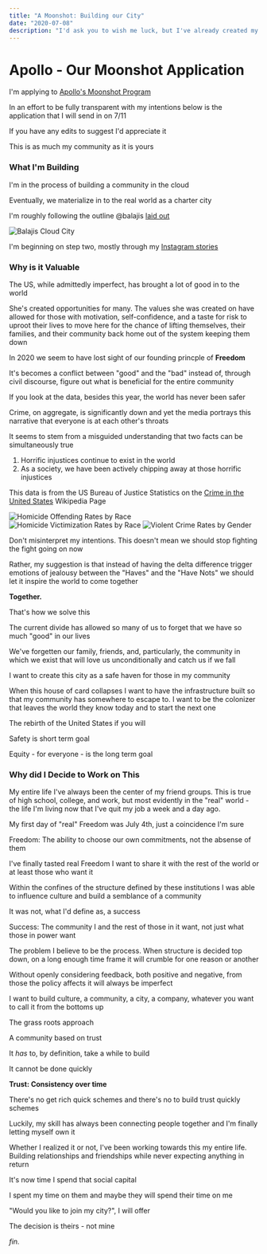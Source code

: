 ```yaml
---
title: "A Moonshot: Building our City"
date: "2020-07-08"
description: "I'd ask you to wish me luck, but I've already created my own"
---
```


# Apollo - Our Moonshot Application

I'm applying to [Apollo's Moonshot Program](https://apolloprojects.com/)

In an effort to be fully transparent with my intentions below is the application that I will send in on 7/11

If you have any edits to suggest I'd appreciate it

This is as much my community as it is yours

### What I'm Building

I'm in the process of building a community in the cloud

Eventually, we materialize in to the real world as a charter city

I'm roughly following the outline @balajis [laid out](https://twitter.com/balajis/status/1269178671086006273)

![Balajis Cloud City](./balajis_cloud_city.png)

I'm beginning on step two, mostly through my [Instagram stories](https://www.instagram.com/francistogram/)

### Why is it Valuable

The US, while admittedly imperfect, has brought a lot of good in to the world

She's created opportunities for many. The values she was created on have allowed for those with motivation, self-confidence, and a taste for risk to uproot their lives to move here for the chance of lifting themselves, their families, and their community back home out of the system keeping them down

In 2020 we seem to have lost sight of our founding princple of **Freedom**

It's becomes a conflict between "good" and the "bad" instead of, through civil discourse, figure out what is beneficial for the entire community

If you look at the data, besides this year, the world has never been safer

Crime, on aggregate, is significantly down and yet the media portrays this narrative that everyone is at each other's throats

It seems to stem from a misguided understanding that two facts can be simultaneously true

1. Horrific injustices continue to exist in the world
2. As a society, we have been actively chipping away at those horrific injustices

This data is from the US Bureau of Justice Statistics on the [Crime in the United States](https://en.wikipedia.org/wiki/Crime_in_the_United_States) Wikipedia Page

![Homicide Offending Rates by Race](./homicide_offending_rates_by_race.png)
![Homicide Victimization Rates by Race](./homicide_victimization_rates_by_race.png)
![Violent Crime Rates by Gender](./violent_crime_rates_by_gender.png)

Don't misinterpret my intentions. This doesn't mean we should stop fighting the fight going on now

Rather, my suggestion is that instead of having the delta difference trigger emotions of jealousy between the "Haves" and the "Have Nots" we should let it inspire the world to come together

**Together.**

That's how we solve this

The current divide has allowed so many of us to forget that we have so much "good" in our lives

We've forgetten our family, friends, and, particularly, the community in which we exist that will love us unconditionally and catch us if we fall

I want to create this city as a safe haven for those in my community

When this house of card collapses I want to have the infrastructure built so that my community has somewhere to escape to. I want to be the colonizer that leaves the world they know today and to start the next one

The rebirth of the United States if you will

Safety is short term goal

Equity - for everyone - is the long term goal

### Why did I Decide to Work on This

My entire life I've always been the center of my friend groups. This is true of high school, college, and work, but most evidently in the "real" world - the life I'm living now that I've quit my job a week and a day ago.

My first day of "real" Freedom was July 4th, just a coincidence I'm sure

Freedom: The ability to choose our own commitments, not the absense of them

I've finally tasted real Freedom I want to share it with the rest of the world or at least those who want it

Within the confines of the structure defined by these institutions I was able to influence culture and build a semblance of a community

It was not, what I'd define as, a success

Success: The community I and the rest of those in it want, not just what those in power want

The problem I believe to be the process. When structure is decided top down, on a long enough time frame it will crumble for one reason or another

Without openly considering feedback, both positive and negative, from those the policy affects it will always be imperfect

I want to build culture, a community, a city, a company, whatever you want to call it from the bottoms up

The grass roots approach

A community based on trust

It _has_ to, by definition, take a while to build

It cannot be done quickly

**Trust: Consistency over time**

There's no get rich quick schemes and there's no to build trust quickly schemes

Luckily, my skill has always been connecting people together and I'm finally letting myself own it

Whether I realized it or not, I've been working towards this my entire life. Building relationships and friendships while never expecting anything in return

It's now time I spend that social capital

I spent my time on them and maybe they will spend their time on me

"Would you like to join my city?", I will offer

The decision is theirs - not mine

_fin._
